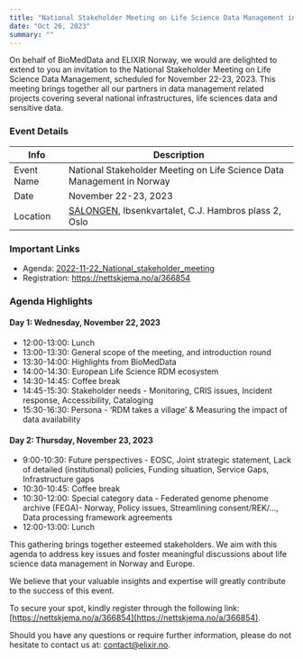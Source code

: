 ```yaml
---
title: "National Stakeholder Meeting on Life Science Data Management in Norway"
date: "Oct 26, 2023"
summary: ""
---
```


On behalf of BioMedData and ELIXIR Norway, we would are delighted to
extend to you an invitation to the National Stakeholder Meeting
on Life Science Data Management, scheduled for November 22-23, 2023.
This meeting brings together all our partners in data management
related projects covering several national infrastructures, life
sciences data and sensitive data.

### Event Details

| Info       | Description                                                                                |
|------------|--------------------------------------------------------------------------------------------|
| Event Name | National Stakeholder Meeting on Life Science Data Management in Norway                     |
| Date       | November 22-23, 2023                                                                       |
| Location   | [SALONGEN](https://www.salongenkonferanse.no/), Ibsenkvartalet, C.J. Hambros plass 2, Oslo |

### Important Links

- Agenda: [2022-11-22_National_stakeholder_meeting](https://docs.google.com/document/d/1IoD6QLPGk1xaziTawRHPqOvrm8uD882hsFPlTYKpIgE/edit#heading=h.5nnrk137lh4s)
- Registration: https://nettskjema.no/a/366854

### Agenda Highlights

#### Day 1: Wednesday, November 22, 2023

- 12:00-13:00: Lunch
- 13:00-13:30: General scope of the meeting, and introduction round
- 13:30-14:00: Highlights from BioMedData
- 14:00-14:30: European Life Science RDM ecosystem
- 14:30-14:45: Coffee break
- 14:45-15:30: Stakeholder needs - Monitoring, CRIS issues, Incident response, Accessibility, Cataloging
- 15:30-16:30: Persona - ‘RDM takes a village’ & Measuring the impact of data availability

#### Day 2: Thursday, November 23, 2023

- 9:00-10:30: Future perspectives - EOSC, Joint strategic statement, Lack of detailed (institutional) policies, Funding situation, Service Gaps, Infrastructure gaps
- 10:30-10:45: Coffee break
- 10:30-12:00: Special category data - Federated genome phenome archive (FEGA)- Norway, Policy issues, Streamlining consent/REK/…, Data processing framework agreements
- 12:00-13:00: Lunch

This gathering brings together esteemed stakeholders. We aim with this
agenda to address key issues and foster meaningful discussions about
life science data management in Norway and Europe.

We believe that your valuable insights and expertise will greatly
contribute to the success of this event.

To secure your spot, kindly register through the following
link: [https://nettskjema.no/a/366854](https://nettskjema.no/a/366854).

Should you have any questions or require further information,
please do not hesitate to contact us at:
[contact@elixir.no](mailto:contact@elixir.no).
